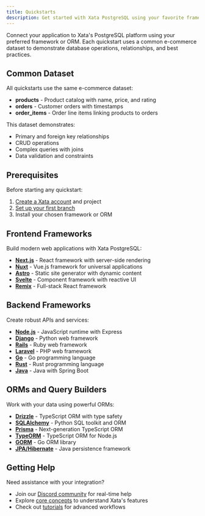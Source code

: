 ```yaml
---
title: Quickstarts
description: Get started with Xata PostgreSQL using your favorite frameworks and ORMs
---
```


Connect your application to Xata's PostgreSQL platform using your preferred framework or ORM. Each quickstart uses a common e-commerce dataset to demonstrate database operations, relationships, and best practices.

## Common Dataset

All quickstarts use the same e-commerce dataset:

- **products** - Product catalog with name, price, and rating
- **orders** - Customer orders with timestamps
- **order_items** - Order line items linking products to orders

This dataset demonstrates:
- Primary and foreign key relationships
- CRUD operations
- Complex queries with joins
- Data validation and constraints

## Prerequisites

Before starting any quickstart:

1. [Create a Xata account](https://console.xata.io) and project
2. [Set up your first branch](/getting-started#3-create-a-branch)
3. Install your chosen framework or ORM

## Frontend Frameworks

Build modern web applications with Xata PostgreSQL:

- **[Next.js](/quickstarts/nextjs)** - React framework with server-side rendering
- **[Nuxt](/quickstarts/nuxt)** - Vue.js framework for universal applications
- **[Astro](/quickstarts/astro)** - Static site generator with dynamic content
- **[Svelte](/quickstarts/svelte)** - Component framework with reactive UI
- **[Remix](/quickstarts/remix)** - Full-stack React framework

## Backend Frameworks

Create robust APIs and services:

- **[Node.js](/quickstarts/nodejs)** - JavaScript runtime with Express
- **[Django](/quickstarts/django)** - Python web framework
- **[Rails](/quickstarts/rails)** - Ruby web framework
- **[Laravel](/quickstarts/laravel)** - PHP web framework
- **[Go](/quickstarts/go)** - Go programming language
- **[Rust](/quickstarts/rust)** - Rust programming language
- **[Java](/quickstarts/java)** - Java with Spring Boot

## ORMs and Query Builders

Work with your data using powerful ORMs:

- **[Drizzle](/quickstarts/drizzle)** - TypeScript ORM with type safety
- **[SQLAlchemy](/quickstarts/sqlalchemy)** - Python SQL toolkit and ORM
- **[Prisma](/quickstarts/prisma)** - Next-generation TypeScript ORM
- **[TypeORM](/quickstarts/typeorm)** - TypeScript ORM for Node.js
- **[GORM](/quickstarts/gorm)** - Go ORM library
- **[JPA/Hibernate](/quickstarts/jpa)** - Java persistence framework

## Getting Help

Need assistance with your integration?

- Join our [Discord community](https://discord.gg/xata) for real-time help
- Explore [core concepts](/core-concepts) to understand Xata's features
- Check out [tutorials](/tutorials) for advanced workflows 
